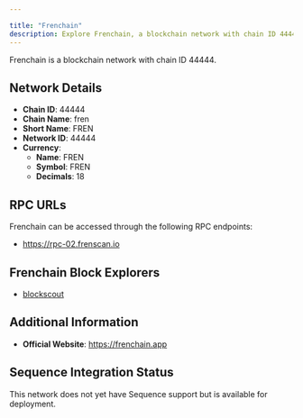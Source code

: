 ```yaml
---

title: "Frenchain"
description: Explore Frenchain, a blockchain network with chain ID 44444. Learn about its native currency, FREN, and how to interact with the network.
---
```




Frenchain is a blockchain network with chain ID 44444.

## Network Details

- **Chain ID**: 44444
- **Chain Name**: fren
- **Short Name**: FREN
- **Network ID**: 44444
- **Currency**: 
  - **Name**: FREN
  - **Symbol**: FREN
  - **Decimals**: 18

## RPC URLs

Frenchain can be accessed through the following RPC endpoints:

- https://rpc-02.frenscan.io

## Frenchain Block Explorers

- [blockscout](https://frenscan.io)

## Additional Information

- **Official Website**: https://frenchain.app

## Sequence Integration Status

This network does not yet have Sequence support but is available for deployment.
